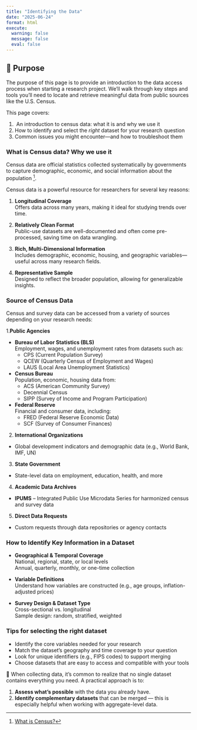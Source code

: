 ---
title: "Identifying the Data"
date: "2025-06-24"
format: html
execute:
  warning: false
  message: false
  eval: false
---

## 🎯 Purpose

The purpose of this page is to provide an introduction to the data access process when starting a research project. We'll walk through key steps and tools you'll need to locate and retrieve meaningful data from public sources like the U.S. Census.

This page covers:

1.  ️ An introduction to census data: what it is and why we use it\
2.  How to identify and select the *right* dataset for your research question\
3.  Common issues you might encounter---and how to troubleshoot them

### What is Census data? Why we use it

Census data are official statistics collected systematically by governments to capture demographic, economic, and social information about the population [^1].

[^1]: [What is Census?](https://education.nationalgeographic.org/resource/census-article/)

Census data is a powerful resource for researchers for several key reasons:

1.  **Longitudinal Coverage**\
    Offers data across many years, making it ideal for studying trends over time.

2.  **Relatively Clean Format**\
    Public-use datasets are well-documented and often come pre-processed, saving time on data wrangling.

3.  **Rich, Multi-Dimensional Information**\
    Includes demographic, economic, housing, and geographic variables---useful across many research fields.

4.  **Representative Sample**\
    Designed to reflect the broader population, allowing for generalizable insights.

### Source of Census Data

Census and survey data can be accessed from a variety of sources depending on your research needs:

1.**Public Agencies**

-   **Bureau of Labor Statistics (BLS)**\
    Employment, wages, and unemployment rates from datasets such as:
    -   CPS (Current Population Survey)\
    -   QCEW (Quarterly Census of Employment and Wages)\
    -   LAUS (Local Area Unemployment Statistics)
-   **Census Bureau**\
    Population, economic, housing data from:
    -   ACS (American Community Survey)\
    -   Decennial Census\
    -   SIPP (Survey of Income and Program Participation)
-   **Federal Reserve**\
    Financial and consumer data, including:
    -   FRED (Federal Reserve Economic Data)\
    -   SCF (Survey of Consumer Finances)

2.  **International Organizations**

-   Global development indicators and demographic data (e.g., World Bank, IMF, UN)

3.  **State Government**

-   State-level data on employment, education, health, and more

4.  **Academic Data Archives**

-   **IPUMS** -- Integrated Public Use Microdata Series for harmonized census and survey data

5.  **Direct Data Requests**

-   Custom requests through data repositories or agency contacts

### How to Identify Key Information in a Dataset

- **Geographical & Temporal Coverage**  
  National, regional, state, or local levels  
  Annual, quarterly, monthly, or one-time collection

- **Variable Definitions**  
  Understand how variables are constructed (e.g., age groups, inflation-adjusted prices)

- **Survey Design & Dataset Type**  
  Cross-sectional vs. longitudinal  
  Sample design: random, stratified, weighted
  
### Tips for selecting the right dataset 

- Identify the core variables needed for your research
- Match the dataset’s geography and time coverage to your question
- Look for unique identifiers (e.g., FIPS codes) to support merging
- Choose datasets that are easy to access and compatible with your tools

📌 When collecting data, it’s common to realize that no single dataset contains everything you need. A practical approach is to:

1. **Assess what’s possible** with the data you already have.
2. **Identify complementary datasets** that can be merged — this is especially helpful when working with aggregate-level data.
